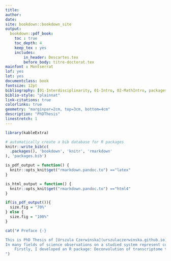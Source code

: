 ```yaml
---
title:
author: 
date: 
site: bookdown::bookdown_site
output: 
  bookdown::pdf_book: 
    toc : true
    toc_depth: 4
    keep_tex : yes
    includes:
        in_header: Descartes.tex
        before_body: titre-doctorat.tex
mainfont : Montserrat
lof: yes
lot: yes        
documentclass: book
fontsize: 12pt
bibliography: [01-Interdisciplinarity, 01-Intro, 02-MathIntro, packages, UCzcite, lva]
biblio-style: "plainnat"
link-citations: true
colorlinks: true
geometry: "marginpar=2cm, top=3cm, bottom=4cm"
description: "PhDThesis"
linestretch: 1
---
```


<!-- # Prerequisites -->

<!-- This is a _sample_ book written in **Markdown**. You can use anything that Pandoc's Markdown supports, e.g., a math equation $a^2 + b^2 = c^2$. -->

<!-- For now, you have to install the development versions of **bookdown** from Github: -->

<!-- ```{r eval=FALSE} -->
<!-- devtools::install_github("rstudio/bookdown") -->
<!-- ``` -->

<!-- Remember each Rmd file contains one and only one chapter, and a chapter is defined by the first-level heading `#`. -->

<!-- To compile this example to PDF, you need to install XeLaTeX. 

# ```{r echo=TRUE}
# knitr::opts_knit$get("rmarkdown.pandoc.to")
# ```

# ```{r GlobalOptions}
# options(knitr.duplicate.label = 'allow')
# ```
-->
```r
library(kableExtra)
```

```r
# automatically create a bib database for R packages
knitr::write_bib(c(
  .packages(), 'bookdown', 'knitr', 'rmarkdown'
), 'packages.bib')
```


```r
is_pdf_output = function() {
  knitr::opts_knit$get("rmarkdown.pandoc.to") =="latex"
}
```

```r
is_html_output = function() {
  knitr::opts_knit$get("rmarkdown.pandoc.to") =="html4"
}
```

```r
if(is_pdf_output()){
  size.fig = "70%"
} else {
  size.fig = "100%"
}


```

```r
cat("# Preface {-}

This is PhD Thesis of [Urszula Czerwinska](urszulaczerwinska.github.io)\n\n
In many fields of science observations on a studied system represent complex mixtures of signals of various origin. Tumors are engulfed in a complex microenvironment (TME) that critically impacts progression and response to therapy. It includes tumor cells, fibroblasts, and a diversity of immune cells. It is known that under some assumptions, it is possible to separate complex signal mixtures, using classical and advanced methods of source separation and dimension reduction. In this work, I apply independent components analysis (ICA) to decipher sources of signals shaping transcriptomes (global quantitative profiling of mRNA molecules) of tumor samples, with a particular focus on immune system-related signals.  
    Firstly, I developed an R package: Deconvolution of transcriptome through Immune Component Analysis (DeconICA) for interpretation and quantification of signals obtained from blind source separation techniques (focused on immune signals). DeconICA is able to quantify immune cells with accuracy comparable with published methods in completely unsupervised setup. Secondly, we apply DeconICA to a big volume of data: over 100 datasets containing in total over 28000 samples of 40 tumor types generated by different technologies and processed independently. This analysis demonstrated that ICA-based immune signals are reproducible between datasets and three major immune cell types: T-cells, B-cells and Myeloid cells can be identified. ICA-derived metagenes  were used as a proxy to study characteristics of immune cells in different tumor types. The analysis revealed a huge diversity and plasticity of immune cells dependent and independent on tumor type. Specific elements of the study can be helpful in identification of drug targets or biomarkers for immunotherapy of cancer.
")
```


